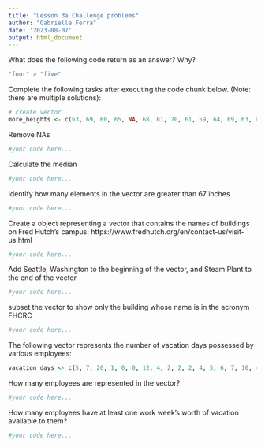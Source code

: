 ```yaml
---
title: "Lesson 3a Challenge problems"
author: "Gabrielle Ferra"
date: '2023-08-07'
output: html_document
---
```


What does the following code return as an answer? Why?

```r
"four" > "five"
```

Complete the following tasks after executing the code chunk below. (Note: there are multiple solutions):

```r
# create vector
more_heights <- c(63, 69, 60, 65, NA, 68, 61, 70, 61, 59, 64, 69, 63, 63, NA, 72, 65, 64, 70, 63, 65)
```

Remove NAs

```r
#your code here...

```

Calculate the median

```r
#your code here...

```

Identify how many elements in the vector are greater than 67 inches

```r
#your code here...

```

Create a object representing a vector that contains the names of buildings on Fred Hutch’s campus: https://www.fredhutch.org/en/contact-us/visit-us.html

```r
#your code here...

```

Add Seattle, Washington to the beginning of the vector, and Steam Plant to the end of the vector

```r
#your code here...

```

subset the vector to show only the building whose name is in the acronym FHCRC

```r
#your code here...

```

The following vector represents the number of vacation days possessed by various employees:

```r
vacation_days <- c(5, 7, 20, 1, 0, 0, 12, 4, 2, 2, 2, 4, 5, 6, 7, 10, 4)
```

How many employees are represented in the vector?

```r
#your code here...

```

How many employees have at least one work week’s worth of vacation available to them?

```r
#your code here...

```


